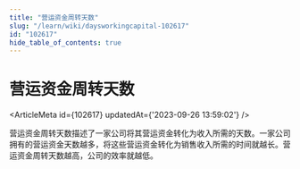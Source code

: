 ```yaml
---
title: "营运资金周转天数"
slug: "/learn/wiki/daysworkingcapital-102617"
id: "102617"
hide_table_of_contents: true
---
```



# 营运资金周转天数

<ArticleMeta id={102617} updatedAt={'2023-09-26 13:59:02'} />
<div className='border-solid border-b border-t-0 my-4 border-[var(--ifm-color-gray-300)]' />

营运资金周转天数描述了一家公司将其营运资金转化为收入所需的天数。一家公司拥有的营运资金天数越多，将这些营运资金转化为销售收入所需的时间就越长。营运资金周转天数越高，公司的效率就越低。
